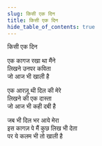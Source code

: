 ```yaml
---
slug: किसी एक दिन
title: किसी एक दिन
hide_table_of_contents: true
---
```


किसी एक दिन

एक कागज रखा था मैंने  
लिखने उनपर कविता  
जो आज भी खाली है

एक आरज़ू थी दिल की मेरे  
लिखने की एक दास्ता  
जो आज भी कही दबी है

जब भी दिल भर आये मेरा  
इस कागज़ पे मैं कुछ लिख भी देता  
पर ये कलम भी तो खाली है
